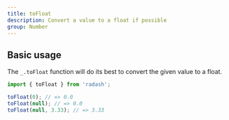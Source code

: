 ```yaml
---
title: toFloat
description: Convert a value to a float if possible
group: Number
---
```


## Basic usage

The `_.toFloat` function will do its best to convert the given value to a float.

```ts
import { toFloat } from 'radash';

toFloat(0); // => 0.0
toFloat(null); // => 0.0
toFloat(null, 3.33); // => 3.33
```
